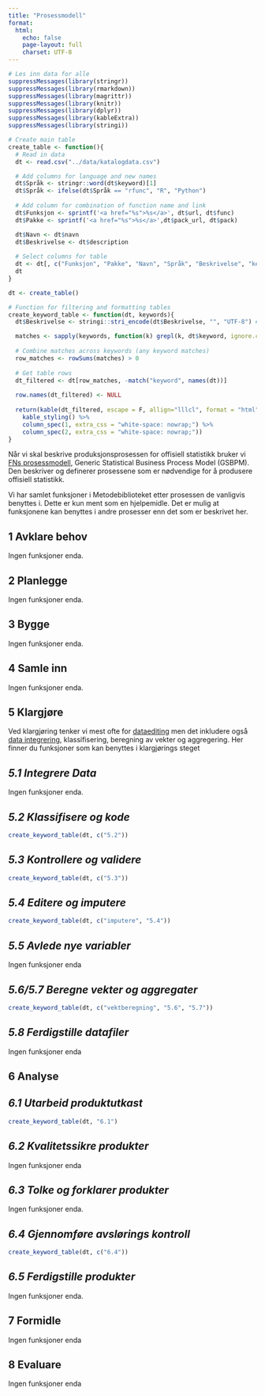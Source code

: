 ```yaml
---
title: "Prosessmodell"
format:
  html:
    echo: false
    page-layout: full
    charset: UTF-8
---
```



```r


# Les inn data for alle
suppressMessages(library(stringr))
suppressMessages(library(rmarkdown))
suppressMessages(library(magrittr))
suppressMessages(library(knitr))
suppressMessages(library(dplyr))
suppressMessages(library(kableExtra))
suppressMessages(library(stringi))

# Create main table
create_table <- function(){
  # Read in data
  dt <- read.csv("../data/katalogdata.csv")

  # Add columns for language and new names
  dt$Språk <- stringr::word(dt$keyword)[1]
  dt$Språk <- ifelse(dt$Språk == "rfunc", "R", "Python")
  
  # Add column for combination of function name and link
  dt$Funksjon <- sprintf('<a href="%s">%s</a>', dt$url, dt$func)
  dt$Pakke <- sprintf('<a href="%s">%s</a>',dt$pack_url, dt$pack)

  dt$Navn <- dt$navn
  dt$Beskrivelse <- dt$description
  
  # Select columns for table
  dt <- dt[, c("Funksjon", "Pakke", "Navn", "Språk", "Beskrivelse", "keyword")]
  dt
}

dt <- create_table()

# Function for filtering and formatting tables
create_keyword_table <- function(dt, keywords){
  dt$Beskrivelse <- stringi::stri_encode(dt$Beskrivelse, "", "UTF-8") # re-mark encodings

  matches <- sapply(keywords, function(k) grepl(k, dt$keyword, ignore.case = T))
  
  # Combine matches across keywords (any keyword matches)
  row_matches <- rowSums(matches) > 0
  
  # Get table rows
  dt_filtered <- dt[row_matches, -match("keyword", names(dt))]
  
  row.names(dt_filtered) <- NULL
  
  return(kable(dt_filtered, escape = F, allign="lllcl", format = "html") %>%
    kable_styling() %>%
    column_spec(1, extra_css = "white-space: nowrap;") %>%
    column_spec(2, extra_css = "white-space: nowrap;"))
}


```


Når vi skal beskrive produksjonsprosessen for offisiell statistikk bruker vi [FNs prosessmodell](https://ssbno.sharepoint.com/sites/Metodikkistatistikkproduksjonen/SitePages/Prosessmodell-for-statistikkproduksjon.aspx), Generic Statistical Business Process Model (GSBPM). Den beskriver og definerer prosessene som er nødvendige for å produsere offisiell statistikk. 

Vi har samlet funksjoner i Metodebiblioteket etter prosessen de vanligvis benyttes i. Dette er kun ment som en hjelpemidle. Det er mulig at funksjonene kan benyttes i andre prosesser enn det som er beskrivet her.


::: {.panel-tabset}

## 1 Avklare behov
Ingen funksjoner enda.

## 2 Planlegge
Ingen funksjoner enda.

## 3 Bygge
Ingen funksjoner enda.

## 4 Samle inn
Ingen funksjoner enda.

## 5 Klargjøre
Ved klargjøring tenker vi mest ofte for [dataediting](https://ssbno.sharepoint.com/sites/Metodikkistatistikkproduksjonen/SitePages/Dataeditering.aspx) men det inkludere også [data integrering](https://ssbno.sharepoint.com/sites/Metodikkistatistikkproduksjonen/SitePages/Dataintegrering.aspx), klassifisering, beregning av vekter og aggregering. Her finner du funksjoner som kan benyttes i klargjørings steget

:::{.panel-tabset}
## *5.1 Integrere Data*
Ingen funksjoner enda.

## *5.2 Klassifisere og kode*
```r
create_keyword_table(dt, c("5.2"))
```


## *5.3 Kontrollere og validere*

```r
create_keyword_table(dt, c("5.3"))
```


## *5.4 Editere og imputere*
```r
create_keyword_table(dt, c("imputere", "5.4"))
```

## *5.5 Avlede nye variabler*
Ingen funksjoner enda

## *5.6/5.7 Beregne vekter og aggregater*
```r
create_keyword_table(dt, c("vektberegning", "5.6", "5.7"))
```


## *5.8 Ferdigstille datafiler*
Ingen funksjoner enda

:::

## 6 Analyse
:::{.panel-tabset}
## *6.1 Utarbeid produktutkast*
```r
create_keyword_table(dt, "6.1")
```


## *6.2 Kvalitetssikre produkter*
Ingen funksjoner enda

## *6.3 Tolke og forklarer produkter*
Ingen funksjoner enda.

## *6.4 Gjennomføre avslørings kontroll*
```r
create_keyword_table(dt, c("6.4"))
```

## *6.5 Ferdigstille produkter*
Ingen funksjoner enda.

:::


## 7 Formidle
Ingen funksjoner enda

## 8 Evaluare
Ingen funksjoner enda
:::

